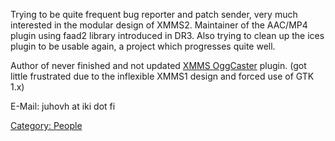 {{Navbar}}

Trying to be quite frequent bug reporter and patch sender, very much interested in the modular design of XMMS2. Maintainer of the AAC/MP4 plugin using faad2 library introduced in DR3. Also trying to clean up the ices plugin to be usable again, a project which progresses quite well.

Author of never finished and not updated [http://xmms-oggcaster.sf.net/ XMMS OggCaster] plugin. (got little frustrated due to the inflexible XMMS1 design and forced use of GTK 1.x)

E-Mail: juhovh at iki dot fi

[[Category: People]]
